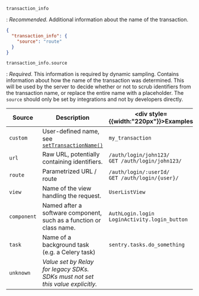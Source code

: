 `transaction_info`

: _Recommended_. Additional information about the name of the transaction.

```json
{
  "transaction_info": {
    "source": "route"
  }
}
```

`transaction_info.source`

: _Required_. This information is required by dynamic sampling.
Contains information about how the name of the transaction was determined.
This will be used by the server to decide whether or not to scrub identifiers
from the transaction name, or replace the entire name with a placeholder. The `source` should
only be set by integrations and not by developers directly.

| Source      | Description                                                                                                                     | <div style={{width:"220px"}}>Examples</div>                |
| ----------- | ------------------------------------------------------------------------------------------------------------------------------- | ------------------------------------------------------ |
| `custom`    | User-defined name, see [`setTransactionName()`](https://docs.sentry.io/platforms/javascript/enriching-events/transaction-name/) | `my_transaction`                                       |
| `url`       | Raw URL, potentially containing identifiers.                                                                                    | `/auth/login/john123/`<br />`GET /auth/login/john123/` |
| `route`     | Parametrized URL / route                                                                                                        | `/auth/login/:userId/`<br />`GET /auth/login/{user}/`  |
| `view`      | Name of the view handling the request.                                                                                          | `UserListView`                                         |
| `component` | Named after a software component, such as a function or class name.                                                             | `AuthLogin.login`<br /> `LoginActivity.login_button`   |
| `task`      | Name of a background task (e.g. a Celery task)                                                                                  | `sentry.tasks.do_something`                            |
| `unknown`   | _Value set by Relay for legacy SDKs. SDKs must not set this value explicitly._                                                  |                                                        |
